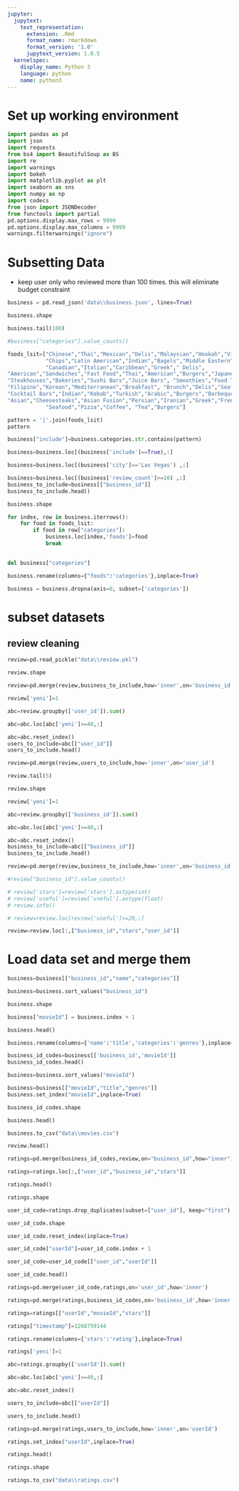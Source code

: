 ```yaml
---
jupyter:
  jupytext:
    text_representation:
      extension: .Rmd
      format_name: rmarkdown
      format_version: '1.0'
      jupytext_version: 1.0.5
  kernelspec:
    display_name: Python 3
    language: python
    name: python3
---
```


# Set up working environment

```python

import pandas as pd
import json
import requests
from bs4 import BeautifulSoup as BS
import re
import warnings
import bokeh
import matplotlib.pyplot as plt
import seaborn as sns
import numpy as np
import codecs
from json import JSONDecoder
from functools import partial
pd.options.display.max_rows = 9999
pd.options.display.max_columns = 9999
warnings.filterwarnings("ignore")
```

# Subsetting Data


- keep user only who reviewed more than 100 times. this will eliminate budget constraint

```python
business = pd.read_json('data\\business.json', lines=True)
```

```python
business.shape
```

```python
business.tail(100)
```

```python
#business["categories"].value_counts()

```

```python
foods_lsit=["Chinese","Thai","Mexican","Delis","Malaysian","Hookah","Vietnamese","Mediterranean","Specialty Food","Fish", 
            "Chips","Latin American","Indian","Bagels","Middle Eastern","Mexican","Ice Cream","Frozen Yogurt",
            "Canadian","Italian","Caribbean","Greek"," Delis",
"American","Sandwiches","Fast Food","Thai","American","Burgers","Japanese","Vietnamese",
"Steakhouses","Bakeries","Sushi Bars","Juice Bars", "Smoothies","Food Trucks","Hot Dogs","Chicken Wings","Donuts",
"Filipino","Korean","Mediterranean","Breakfast", "Brunch","Delis","Seafood","Desserts","Sports Bars","Cafes","Ethiopian",
"Cocktail Bars","Indian","Kebab","Turkish","Arabic","Burgers","Barbeque","Vegan","Hookah Bars","Cupcakes","Soup",
"Asian","Cheesesteaks","Asian Fusion","Persian","Iranian","Greek","French","Fast Food","Bakery","German","Brazilian",
            "Seafood","Pizza","Coffee", "Tea","Burgers"]


```

```python
pattern = '|'.join(foods_lsit)
pattern
```

```python
business["include"]=business.categories.str.contains(pattern)
```

```python
business=business.loc[(business['include']==True),:]
```

```python
business=business.loc[(business['city']=='Las Vegas') ,:]
```

```python
business=business.loc[(business['review_count']>=10) ,:]
business_to_include=business[["business_id"]]
business_to_include.head()
```

```python

business.shape
```

```python
for index, row in business.iterrows():
    for food in foods_lsit:
        if food in row["categories"]:
            business.loc[index,'foods']=food
            break
    
```

```python
del business["categories"]
```

```python
business.rename(columns={"foods":'categories'},inplace=True)
```

```python
business = business.dropna(axis=0, subset=['categories'])
```

# subset datasets 


## review cleaning

```python
review=pd.read_pickle("data\\review.pkl")
```

```python
review.shape
```

```python
review=pd.merge(review,business_to_include,how='inner',on='business_id')
```

```python
review['yeni']=1

abc=review.groupby(['user_id']).sum()

abc=abc.loc[abc['yeni']>=40,:]

abc=abc.reset_index()
users_to_include=abc[["user_id"]]
users_to_include.head()

review=pd.merge(review,users_to_include,how='inner',on='user_id')
```

```python
review.tail(5)
```

```python
review.shape
```

```python
review['yeni']=1

abc=review.groupby(['business_id']).sum()

abc=abc.loc[abc['yeni']>=40,:]

abc=abc.reset_index()
business_to_include=abc[["business_id"]]
business_to_include.head()
```

```python
review=pd.merge(review,business_to_include,how='inner',on='business_id')
```

```python
#review["business_id"].value_counts()
```

```python
# review['stars']=review['stars'].astype(int)
# review['useful']=review['useful'].astype(float)
# review.info()

# review=review.loc[review['useful']>=20,:]
```

```python
review=review.loc[:,["business_id","stars","user_id"]]

```

# Load data set and merge them

```python
business=business[["business_id","name","categories"]]

```

```python
business=business.sort_values("business_id")
```

```python
business.shape
```

```python
business["movieId"] = business.index + 1
```

```python
business.head()
```

```python
business.rename(columns={'name':'title','categories':'genres'},inplace=True)
```

```python
business_id_codes=business[['business_id','movieId']]
business_id_codes.head()
```

```python
business=business.sort_values("movieId")
```

```python
business=business[["movieId","title","genres"]]
business.set_index("movieId",inplace=True)
```

```python
business_id_codes.shape
```

```python
business.head()
```

```python
business.to_csv("data\\movies.csv")
```

```python
review.head()
```

```python
ratings=pd.merge(business_id_codes,review,on="business_id",how="inner")
```

```python
ratings=ratings.loc[:,["user_id","business_id","stars"]]
```

```python
ratings.head()
```

```python
ratings.shape
```

```python
user_id_code=ratings.drop_duplicates(subset=["user_id"], keep="first")
```

```python
user_id_code.shape
```

```python
user_id_code.reset_index(inplace=True)
```

```python
user_id_code["userId"]=user_id_code.index + 1
```

```python
user_id_code=user_id_code[["user_id","userId"]]
```

```python
user_id_code.head()
```

```python
ratings=pd.merge(user_id_code,ratings,on='user_id',how='inner')
```

```python
ratings=pd.merge(ratings,business_id_codes,on='business_id',how='inner')
```

```python
ratings=ratings[["userId","movieId","stars"]]
```

```python
ratings["timestamp"]=1260759144
```

```python
ratings.rename(columns={'stars':'rating'},inplace=True)
```

```python
ratings['yeni']=1
```

```python
abc=ratings.groupby(['userId']).sum()
```

```python
abc=abc.loc[abc['yeni']>=40,:]
```

```python
abc=abc.reset_index()
```

```python
users_to_include=abc[["userId"]]
```

```python
users_to_include.head()
```

```python
ratings=pd.merge(ratings,users_to_include,how='inner',on='userId')
```

```python
ratings.set_index("userId",inplace=True)
```

```python
ratings.head()
```

```python
ratings.shape
```

```python
ratings.to_csv("data\\ratings.csv")
```

```python

```

```python

```

```python

```

```python

```
